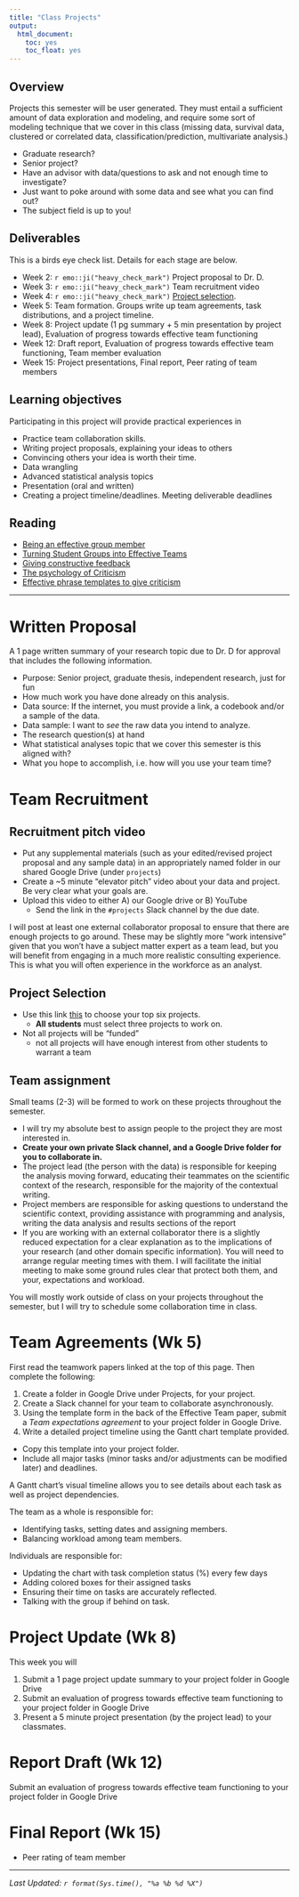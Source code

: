 ```yaml
---
title: "Class Projects"
output: 
  html_document: 
    toc: yes
    toc_float: yes
---
```


## Overview

Projects this semester will be user generated. They must entail a sufficient amount of data exploration and modeling, and require some sort of modeling technique that we cover in this class (missing data, survival data, clustered or correlated data, classification/prediction, multivariate analysis.)

* Graduate research? 
* Senior project? 
* Have an advisor with data/questions to ask and not enough time to investigate?
* Just want to poke around with some data and see what you can find out? 
* The subject field is up to you! 


## Deliverables

This is a birds eye check list. Details for each stage are below. 

* Week 2: `r emo::ji("heavy_check_mark")` Project proposal to Dr. D.
* Week 3: `r emo::ji("heavy_check_mark")` Team recruitment video
* Week 4: `r emo::ji("heavy_check_mark")` [Project selection](https://forms.gle/27dgotMRy61DSgtr6).
* Week 5: Team formation. Groups write up team agreements, task distributions, and a project timeline. 
* Week 8: Project update (1 pg summary + 5 min presentation by project lead), Evaluation of progress towards effective team functioning
* Week 12: Draft report, Evaluation of progress towards effective team functioning, Team member evaluation
* Week 15: Project presentations, Final report, Peer rating of team members

## Learning objectives

Participating in this project will provide practical experiences in

* Practice team collaboration skills.
* Writing project proposals, explaining your ideas to others
* Convincing others your idea is worth their time. 
* Data wrangling
* Advanced statistical analysis topics
* Presentation (oral and written)
* Creating a project timeline/deadlines. Meeting deliverable deadlines

## Reading

* [Being an effective group member](notes/Being-an-Effective-Group-Member.pdf)
* [Turning Student Groups into Effective Teams](notes/Effective-Teams.pdf)
* [Giving constructive feedback](notes/giving-feedback/pdf)
* [The psychology of Criticism](notes/psychology-of-criticism.pdf)
* [Effective phrase templates to give criticism](notes/eff-phrase-template-criticism.pdf)

----

# Written Proposal

A 1 page written summary of your research topic due to Dr. D for approval that includes the following information. 

* Purpose: Senior project, graduate thesis, independent research, just for fun
* How much work you have done already on this analysis. 
* Data source: If the internet, you must provide a link, a codebook and/or a sample of the data. 
* Data sample: I want to *see* the raw data you intend to analyze. 
* The research question(s) at hand
* What statistical analyses topic that we cover this semester is this aligned with? 
* What you hope to accomplish, i.e. how will you use your team time? 


# Team Recruitment

## Recruitment pitch video

* Put any supplemental materials (such as your edited/revised project proposal and any sample data) in an appropriately named folder in our shared Google Drive (under `projects`)
* Create a ~5 minute "elevator pitch" video about your data and project. Be very clear what your goals are. 
* Upload this video to either A) our Google drive or B) YouTube
    - Send the link in the `#projects` Slack channel by the due date. 
  
I will post at least one external collaborator proposal to ensure that there are enough projects to go around. These may be slightly more "work intensive" given that you won't have a subject matter expert as a team lead, but you will benefit from engaging in a much more realistic consulting experience. This is what you will often experience in the workforce as an analyst.

## Project Selection

* Use this link [this](https://forms.gle/27dgotMRy61DSgtr6) to choose your top six projects. 
    - **All students** must select three projects to work on. 
* Not all projects will be "funded" 
    - not all projects will have enough interest from other students to warrant a team


## Team assignment

Small teams (2-3) will be formed to work on these projects throughout the semester. 

* I will try my absolute best to assign people to the project they are most interested in. 
* **Create your own private Slack channel, and a Google Drive folder for you to collaborate in.**
* The project lead (the person with the data) is responsible for keeping the analysis moving forward, educating their teammates on the scientific context of the research, responsible for the majority of the contextual writing. 
* Project members are responsible for asking questions to understand the scientific context, providing assistance with programming and analysis, writing the data analysis and results sections of the report 
* If you are working with an external collaborator there is a slightly reduced expectation for a clear explanation as to the implications of your research (and other domain specific information). You will need to arrange regular meeting times with them. I will facilitate the initial meeting to make some ground rules clear that protect both them, and your, expectations and workload. 

You will mostly work outside of class on your projects throughout the semester, but I will try to schedule some collaboration time in class. 


# Team Agreements (Wk 5)

First read the teamwork papers linked at the top of this page. Then complete the following: 

1. Create a folder in Google Drive under Projects, for your project. 
2. Create a Slack channel for your team to collaborate asynchronously. 
3. Using the template form in the back of the Effective Team paper, submit a _Team expectations agreement_ to your project folder in Google Drive. 
4. Write a detailed project timeline using the Gantt chart template provided. 
  - Copy this template into your project folder. 
  - Include all major tasks (minor tasks and/or adjustments can be modified later) and deadlines. 


A Gantt chart's visual timeline allows you to see details about each task as well as project dependencies.

The team as a whole is responsible for: 

* Identifying tasks, setting dates and assigning members. 
* Balancing workload among team members.

Individuals are responsible for: 

* Updating the chart with task completion status (%) every few days
* Adding colored boxes for their assigned tasks
* Ensuring their time on tasks are accurately reflected. 
* Talking with the group if behind on task.



# Project Update (Wk 8)

This week you will  

1) Submit a 1 page project update summary to your project folder in Google Drive
2) Submit an evaluation of progress towards effective team functioning to your project folder in Google Drive
3) Present a 5 minute project presentation (by the project lead) to your classmates. 


# Report Draft (Wk 12)

Submit an evaluation of progress towards effective team functioning to your project folder in Google Drive

# Final Report (Wk 15)

* Peer rating of team member



----
_Last Updated: `r format(Sys.time(), "%a %b %d %X")`_
